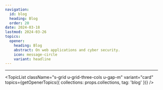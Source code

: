 ```yaml
---
navigation:
  id: blog
  heading: Blog
  order: 20
date: 2024-03-18
lastmod: 2024-03-26
topics:
  opener:
    heading: Blog
    abstract: On web applications and cyber security.
    icon: message-circle
    variant: headline
---
```



<div className="s-popout">
  <Topic variant="headline" topic={props.topics.opener} />
</div>

---

<TopicList
  className="s-grid u-grid-three-cols u-gap-m"
  variant="card"
  topics={getOpenerTopics({ collections: props.collections, tag: 'blog' })}
/>
